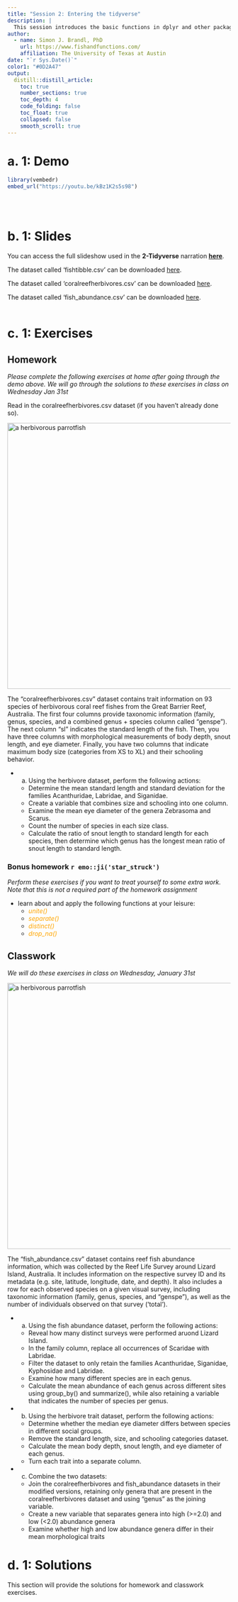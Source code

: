 ```yaml
---
title: "Session 2: Entering the tidyverse"
description: |
  This session introduces the basic functions in dplyr and other packages within the tidyverse. 
author:
  - name: Simon J. Brandl, PhD
    url: https://www.fishandfunctions.com/
    affiliation: The University of Texas at Austin
date: "`r Sys.Date()`"
color1: "#0D2A47"
output:
  distill::distill_article:
    toc: true
    number_sections: true
    toc_depth: 4
    code_folding: false
    toc_float: true
    collapsed: false
    smooth_scroll: true
---
```



# a. 1: Demo

```r
library(vembedr)
embed_url("https://youtu.be/kBz1K2s5s98")
```
<br>
<br>

# b. 1: Slides

You can access the full slideshow used in the **2-Tidyverse** narration **[here](https://simonjbrandl.github.io/mce_xaringan_slides/02-tidyverse.html)**.

The dataset called 'fishtibble.csv' can be downloaded [here](data/fishtibble.csv).

The dataset called 'coralreefherbivores.csv' can be downloaded [here](data/coralreefherbivores.csv).

The dataset called 'fish_abundance.csv' can be downloaded [here](data/fish_abundance.csv).
<br>
<br>

# c. 1: Exercises

## Homework

_Please complete the following exercises at home after going through the demo above. We will go through the solutions to these exercises in class on Wednesday Jan 31st_

Read in the coralreefherbivores.csv dataset (if you haven't already done so). 

<img src="images/microrhinos.jpg" alt="a herbivorous parrotfish" width="600"/>

The “coralreefherbivores.csv” dataset contains trait information on 93 species of herbivorous coral reef fishes from the Great Barrier Reef, Australia. The first four columns provide taxonomic information (family, genus, species, and a combined genus + species column called “genspe”). The next column “sl” indicates the standard length of the fish. Then, you have three columns with morphological measurements of body depth, snout length, and eye diameter. Finally, you have two columns that indicate maximum body size (categories from XS to XL) and their schooling behavior. 

- a) Using the herbivore dataset, perform the following actions:
  - Determine the mean standard length and standard deviation for the families Acanthuridae, Labridae, and Siganidae. 
  - Create a variable that combines size and schooling into one column.
  - Examine the mean eye diameter of the genera Zebrasoma and Scarus.
  - Count the number of species in each size class.
  - Calculate the ratio of snout length to standard length for each species, then determine which genus has the longest mean ratio of snout length to standard length.
  
### Bonus homework `r emo::ji('star_struck')`

_Perform these exercises if you want to treat yourself to some extra work. Note that this is not a required part of the homework assignment_

- learn about and apply the following functions at your leisure:
  - <span style="color:orange"> *unite()* </span>
  - <span style="color:orange"> *separate()* </span>
  - <span style="color:orange"> *distinct()* </span>
  - <span style="color:orange"> *drop_na()* </span>
    
## Classwork

_We will do these exercises in class on Wednesday, January 31st_

<img src="images/IMG_4622.jpg" alt="a herbivorous parrotfish" width="600"/>


The “fish_abundance.csv” dataset contains reef fish abundance information, which was collected by the Reef Life Survey around Lizard Island, Australia. It includes information on the respective survey ID and its metadata (e.g. site, latitude, longitude, date, and depth). It also includes a row for each observed species on a given visual survey, including taxonomic information (family, genus, species, and “genspe”), as well as the number of individuals observed on that survey (‘total’).

- a) Using the fish abundance dataset, perform the following actions:
  - Reveal how many distinct surveys were performed aruond Lizard Island.
  - In the family column, replace all occurrences of Scaridae with Labridae.
  - Filter the dataset to only retain the families Acanthuridae, Siganidae, Kyphosidae and Labridae.
  - Examine how many different species are in each genus.
  - Calculate the mean abundance of each genus across different sites using group_by() and summarize(), while also retaining a variable that indicates the number of species per genus.

- b) Using the herbivore trait dataset, perform the following actions:
  - Determine whether the median eye diameter differs between species in different social groups.
  - Remove the standard length, size, and schooling categories dataset.
  - Calculate the mean body depth, snout length, and eye diameter of each genus.
  - Turn each trait into a separate column.
  
- c) Combine the two datasets:
  - Join the coralreefherbivores and fish_abundance datasets in their modified versions, retaining only genera that are present in the coralreefherbivores dataset and using “genus” as the joining variable.
  - Create a new variable that separates genera into high (>=2.0) and low (<2.0) abundance genera
  - Examine whether high and low abundance genera differ in their mean morphological traits

# d. 1: Solutions

This section will provide the solutions for homework and classwork exercises.






